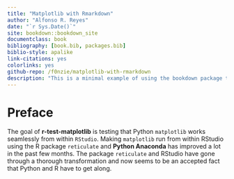 ```yaml
--- 
title: "Matplotlib with Rmarkdown"
author: "Alfonso R. Reyes"
date: "`r Sys.Date()`"
site: bookdown::bookdown_site
documentclass: book
bibliography: [book.bib, packages.bib]
biblio-style: apalike
link-citations: yes
colorlinks: yes
github-repo: /f0nzie/matplotlib-with-rmarkdown
description: "This is a minimal example of using the bookdown package to write a book. The output format for this example is bookdown::gitbook."
---
```


# Preface {-}

The goal of **r-test-matplotlib** is testing that Python `matplotlib` works seamlessly from within `RStudio`. Making `matplotlib` run from within RStudio using the R package `reticulate` and **Python Anaconda** has improved a lot in the past few months. The package `reticulate` and RStudio have gone through a thorough transformation and now seems to be an accepted fact that Python and R have to get along.
